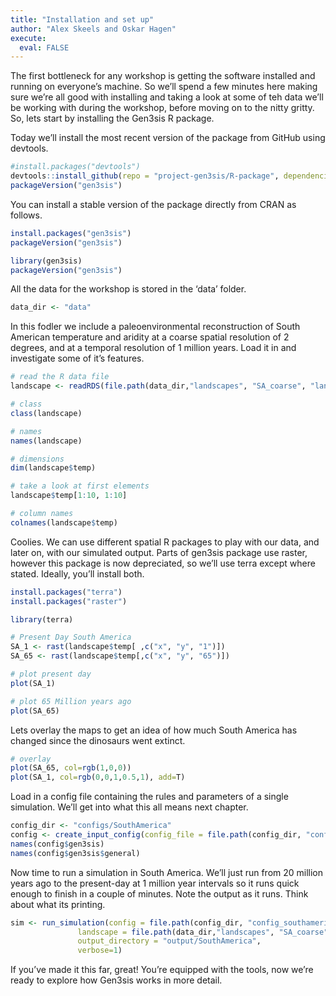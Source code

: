 ```yaml
---
title: "Installation and set up"
author: "Alex Skeels and Oskar Hagen"
execute: 
  eval: FALSE
---
```


The first bottleneck for any workshop is getting the software installed and running on everyone's machine. So we'll spend a few minutes here making sure we're all good with installing and taking a look at some of teh data we'll be working with during the workshop, before moving on to the nitty gritty. So, lets start by installing the Gen3sis R package.



Today we'll install the most recent version of the package from GitHub using devtools.

```r
#install.packages("devtools")
devtools::install_github(repo = "project-gen3sis/R-package", dependencies = TRUE)
packageVersion("gen3sis")
```

You can install a stable version of the package directly from CRAN as follows.

```r
install.packages("gen3sis")
packageVersion("gen3sis")
```

```r
library(gen3sis)
packageVersion("gen3sis")
```

All the data for the workshop is stored in the 'data' folder.

```r
data_dir <- "data"
```

In this fodler we include a paleoenvironmental reconstruction of South American temperature and aridity at a coarse spatial resolution of 2 degrees, and at a temporal resolution of 1 million years. Load it in and investigate some of it's features.

```r
# read the R data file
landscape <- readRDS(file.path(data_dir,"landscapes", "SA_coarse", "landscapes.rds"))

# class
class(landscape)

# names
names(landscape)

# dimensions
dim(landscape$temp)

# take a look at first elements
landscape$temp[1:10, 1:10]

# column names
colnames(landscape$temp)
```

Coolies. We can use different spatial R packages to play with our data, and later on, with our simulated output. Parts of gen3sis package use raster, however this package is now depreciated, so we'll use terra except where stated. Ideally, you'll install both.

```r
install.packages("terra")
install.packages("raster")
```

```r
library(terra)

# Present Day South America
SA_1 <- rast(landscape$temp[ ,c("x", "y", "1")])
SA_65 <- rast(landscape$temp[,c("x", "y", "65")])

# plot present day
plot(SA_1)
```

```r
# plot 65 Million years ago
plot(SA_65)
```

Lets overlay the maps to get an idea of how much South America has changed since the dinosaurs went extinct.

```r
# overlay
plot(SA_65, col=rgb(1,0,0))
plot(SA_1, col=rgb(0,0,1,0.5,1), add=T)
```

Load in a config file containing the rules and parameters of a single simulation. We'll get into what this all means next chapter.

```r
config_dir <- "configs/SouthAmerica"
config <- create_input_config(config_file = file.path(config_dir, "config_southamerica_Day1Prac1.R"))
names(config$gen3sis)
names(config$gen3sis$general)
```

Now time to run a simulation in South America. We'll just run from 20 million years ago to the present-day at 1 million year intervals so it runs quick enough to finish in a couple of minutes. Note the output as it runs. Think about what its printing.

```r
sim <- run_simulation(config = file.path(config_dir, "config_southamerica_Day1Prac1.R"), 
               landscape = file.path(data_dir,"landscapes", "SA_coarse"),
               output_directory = "output/SouthAmerica",
               verbose=1)
```

If you've made it this far, great! You're equipped with the tools, now we're ready to explore how Gen3sis works in more detail.
